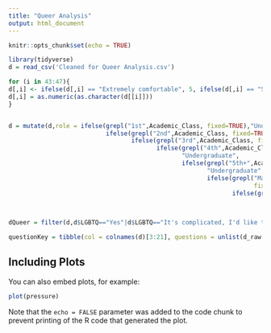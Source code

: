```yaml
---
title: "Queer Analysis"
output: html_document
---
```


```r
knitr::opts_chunk$set(echo = TRUE)
```



```r
library(tidyverse)
d = read_csv('Cleaned for Queer Analysis.csv')

for (i in 43:47){
d[,i] <- ifelse(d[,i] == "Extremely comfortable", 5, ifelse(d[,i] == "Somewhat comfortable", 4,ifelse(d[,i] == "Neither comfortable nor uncomfortable", 3,ifelse(d[,i] == "Somewhat uncomfortable", 2,ifelse(d[,i] == "Extremely uncomfortable", 1,NA)))))
d[,i] = as.numeric(as.character(d[[i]]))
}


d = mutate(d,role = ifelse(grepl("1st",Academic_Class, fixed=TRUE),"Undergraduate",
                           ifelse(grepl("2nd",Academic_Class, fixed=TRUE),"Undergraduate",
                                  ifelse(grepl("3rd",Academic_Class, fixed=TRUE),"Undergraduate",
                                         ifelse(grepl("4th",Academic_Class, fixed=TRUE),
                                                "Undergraduate",
                                                ifelse(grepl("5th+",Academic_Class, fixed=TRUE),
                                                       "Undergraduate",
                                                       ifelse(grepl("Master",Academic_Class,
                                                                    fixed=TRUE),"Graduate",
                                                              ifelse(grepl("PhD",Academic_Class,
                                                                           fixed=TRUE),"Graduate",
                                                                        ifelse(grepl("Staff",Position),"Staff",                                                       ifelse(grepl("Faculty",Position),"Faculty","NA"))))))))))

dQueer = filter(d,d$LGBTQ=="Yes"|d$LGBTQ=="It's complicated, I'd like to expand further")

questionKey = tibble(col = colnames(d)[3:21], questions = unlist(d_raw[1,13:31]))
```

## Including Plots

You can also embed plots, for example:

```r
plot(pressure)
```

Note that the `echo = FALSE` parameter was added to the code chunk to prevent printing of the R code that generated the plot.
